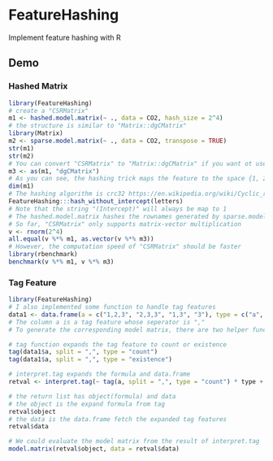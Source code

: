FeatureHashing
==============

Implement feature hashing with R

## Demo

### Hashed Matrix

```r
library(FeatureHashing)
# create a "CSRMatrix"
m1 <- hashed.model.matrix(~ ., data = CO2, hash_size = 2^4)
# the structure is similar to "Matrix::dgCMatrix"
library(Matrix)
m2 <- sparse.model.matrix(~ ., data = CO2, transpose = TRUE)
str(m1)
str(m2)
# You can convert "CSRMatrix" to "Matrix::dgCMatrix" if you want ot use advanced API
m3 <- as(m1, "dgCMatrix")
# As you can see, the hashing trick maps the feature to the space {1, 2, ..., 2^4}
dim(m1)
# The hashing algorithm is crc32 https://en.wikipedia.org/wiki/Cyclic_redundancy_check
FeatureHashing:::hash_without_intercept(letters)
# Note that the string "(Intercept)" will always be map to 1
# The hashed.model.matrix hashes the rownames generated by sparse.model.matrix
# So far, "CSRMatrix" only supports matrix-vector multiplication
v <- rnorm(2^4)
all.equal(v %*% m1, as.vector(v %*% m3))
# However, the computation speed of "CSRMatrix" should be faster
library(rbenchmark)
benchmark(v %*% m1, v %*% m3)
```

### Tag Feature

```r
library(FeatureHashing)
# I also implemented some function to handle tag features
data1 <- data.frame(a = c("1,2,3", "2,3,3", "1,3", "3"), type = c("a", "b", "a", "a"), stringsAsFactors = FALSE)
# The column a is a tag feature whose seperator is ","
# To generate the corresponding model matrix, there are two helper functions: tag and interpret.tag

# tag function expands the tag feature to count or existence
tag(data1$a, split = ",", type = "count")
tag(data1$a, split = ",", type = "existence")

# interpret.tag expands the formula and data.frame
retval <- interpret.tag(~ tag(a, split = ",", type = "count") * type + type * tag(a, split = ",", type = "existence"), data = data1)

# the return list has object(formula) and data
# the object is the expand formula from tag
retval$object
# the data is the data.frame fetch the expanded tag features
retval$data

# We could evaluate the model matrix from the result of interpret.tag
model.matrix(retval$object, data = retval$data)
```
